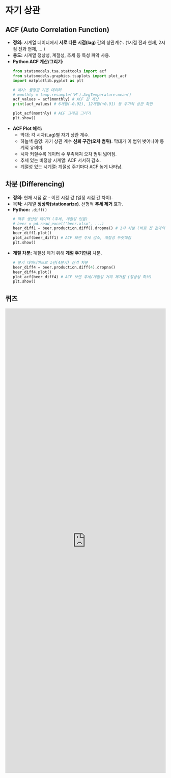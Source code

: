 
# 자기 상관

## ACF (Auto Correlation Function)

*   **정의:** 시계열 데이터에서 **서로 다른 시점(lag)** 간의 상관계수. (1시점 전과 현재, 2시점 전과 현재, ... )
*   **용도:** 시계열 정상성, 계절성, 추세 등 특성 파악 사용.
*   **Python ACF 계산/그리기:**
    ```python
    from statsmodels.tsa.stattools import acf
    from statsmodels.graphics.tsaplots import plot_acf
    import matplotlib.pyplot as plt

    # 예시: 월평균 기온 데이터
    # monthly = temp.resample('M').AvgTemperature.mean()
    acf_values = acf(monthly) # ACF 값 계산
    print(acf_values) # 6개월(-0.92), 12개월(+0.91) 등 주기적 상관 확인

    plot_acf(monthly) # ACF 그래프 그리기
    plt.show()
    ```
*   **ACF Plot 해석:**
    *   막대: 각 시차(Lag)별 자기 상관 계수.
    *   하늘색 음영: 자기 상관 계수 **신뢰 구간(오차 범위)**. 막대가 이 범위 벗어나야 통계적 유의미.
    *   시차 커질수록 데이터 수 부족해져 오차 범위 넓어짐.
    *   추세 있는 비정상 시계열: ACF 서서히 감소.
    *   계절성 있는 시계열: 계절성 주기마다 ACF 높게 나타남.

## 차분 (Differencing)

*   **정의:** 현재 시점 값 - 이전 시점 값 (일정 시점 간 차이).
*   **목적:** 시계열 **정상화(stationarize)**. 선형적 **추세 제거** 효과.
*   **Python:** `.diff()`
    ```python
    # 맥주 생산량 데이터 (추세, 계절성 있음)
    # beer = pd.read_excel('beer.xlsx', ...)
    beer_diff1 = beer.production.diff().dropna() # 1차 차분 (바로 전 값과의 차이)
    beer_diff1.plot()
    plot_acf(beer_diff1) # ACF 보면 추세 감소, 계절성 뚜렷해짐
    plt.show()
    ```
*   **계절 차분:** 계절성 제거 위해 **계절 주기만큼** 차분.
    ```python
    # 분기 데이터이므로 1년(4분기) 간격 차분
    beer_diff4 = beer.production.diff(4).dropna()
    beer_diff4.plot()
    plot_acf(beer_diff4) # ACF 보면 추세/계절성 거의 제거됨 (정상성 확보)
    plt.show()
    ```
## 퀴즈

<iframe src="https://tally.so/embed/nPPj80?alignLeft=1&hideTitle=1&transparentBackground=1&dynamicHeight=1" loading="lazy" width="100%" height="1459" frameborder="0" marginheight="0" marginwidth="0" title="[통계] 자기상관"></iframe>